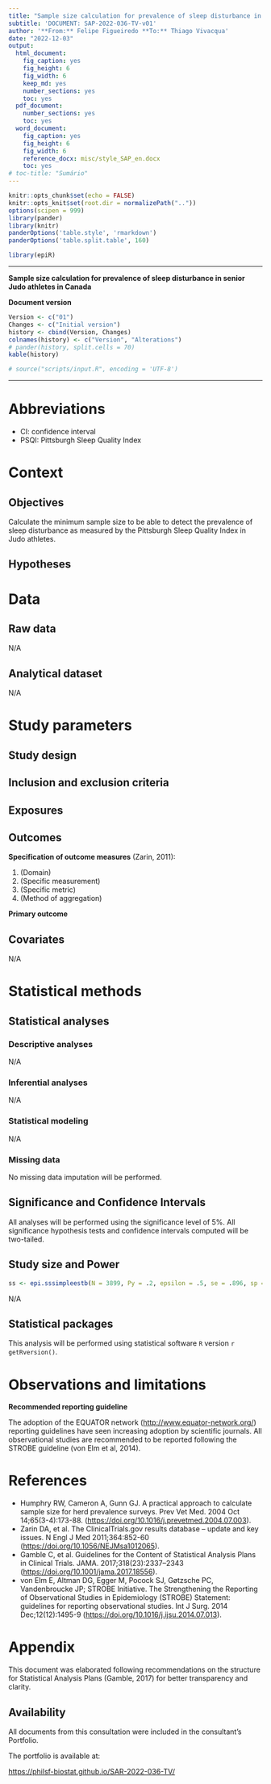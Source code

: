 ```yaml
---
title: "Sample size calculation for prevalence of sleep disturbance in senior Judo athletes in Canada"
subtitle: 'DOCUMENT: SAP-2022-036-TV-v01'
author: '**From:** Felipe Figueiredo **To:** Thiago Vivacqua'
date: "2022-12-03"
output:
  html_document:
    fig_caption: yes
    fig_height: 6
    fig_width: 6
    keep_md: yes
    number_sections: yes
    toc: yes
  pdf_document:
    number_sections: yes
    toc: yes
  word_document:
    fig_caption: yes
    fig_height: 6
    fig_width: 6
    reference_docx: misc/style_SAP_en.docx
    toc: yes
# toc-title: "Sumário"
---
```


```r
knitr::opts_chunk$set(echo = FALSE)
knitr::opts_knit$set(root.dir = normalizePath(".."))
options(scipen = 999)
library(pander)
library(knitr)
panderOptions('table.style', 'rmarkdown')
panderOptions('table.split.table', 160)

library(epiR)

```

---

\newpage

**Sample size calculation for prevalence of sleep disturbance in senior Judo athletes in Canada**

**Document version**

```r
Version <- c("01")
Changes <- c("Initial version")
history <- cbind(Version, Changes)
colnames(history) <- c("Version", "Alterations")
# pander(history, split.cells = 70)
kable(history)
```

```r
# source("scripts/input.R", encoding = 'UTF-8')
```

---

# Abbreviations

- CI: confidence interval
- PSQI: Pittsburgh Sleep Quality Index

# Context

## Objectives

Calculate the minimum sample size to be able to detect the prevalence of sleep disturbance as measured by the Pittsburgh Sleep Quality Index in Judo athletes.

## Hypotheses

# Data

## Raw data

N/A

## Analytical dataset

N/A

# Study parameters

## Study design

## Inclusion and exclusion criteria

## Exposures

## Outcomes

**Specification of outcome measures** (Zarin, 2011):

1. (Domain)
2. (Specific measurement)
3. (Specific metric)
4. (Method of aggregation)

**Primary outcome**

## Covariates

N/A

# Statistical methods

## Statistical analyses

### Descriptive analyses

N/A

### Inferential analyses

N/A

### Statistical modeling

N/A

### Missing data

No missing data imputation will be performed.
<!-- All evaluations will be performed as complete case analyses. -->

## Significance and Confidence Intervals

All analyses will be performed using the significance level of 5%.
All significance hypothesis tests and confidence intervals computed will be
two-tailed.
<!-- left-tailed. -->
<!-- right-tailed. -->

## Study size and Power

```r
ss <- epi.sssimpleestb(N = 3899, Py = .2, epsilon = .5, se = .896, sp = .9)
```

N/A

## Statistical packages

This analysis will be performed using statistical software `R` version `r getRversion()`.

# Observations and limitations

**Recommended reporting guideline**

The adoption of the EQUATOR network (<http://www.equator-network.org/>) reporting guidelines have seen increasing adoption by scientific journals.
All observational studies are recommended to be reported following the STROBE guideline (von Elm et al, 2014).

# References

<!-- - **SAR-2022-036-TV-v01** -- [title] -->
<!-- - Cohen, J. (1988). Statistical power analysis for the behavioral sciences (2nd Ed.). New York: Routledge. -->
- Humphry RW, Cameron A, Gunn GJ. A practical approach to calculate sample size for herd prevalence surveys. Prev Vet Med. 2004 Oct 14;65(3-4):173-88. (<https://doi.org/10.1016/j.prevetmed.2004.07.003>).
- Zarin DA, et al. The ClinicalTrials.gov results database -- update and key issues. N Engl J Med 2011;364:852-60 (<https://doi.org/10.1056/NEJMsa1012065>).
- Gamble C, et al. Guidelines for the Content of Statistical Analysis Plans in Clinical Trials. JAMA. 2017;318(23):2337–2343 (<https://doi.org/10.1001/jama.2017.18556>).
- von Elm E, Altman DG, Egger M, Pocock SJ, Gøtzsche PC, Vandenbroucke JP; STROBE Initiative. The Strengthening the Reporting of Observational Studies in Epidemiology (STROBE) Statement: guidelines for reporting observational studies. Int J Surg. 2014 Dec;12(12):1495-9 (<https://doi.org/10.1016/j.ijsu.2014.07.013>).

# Appendix

This document was elaborated following recommendations on the structure for Statistical Analysis Plans (Gamble, 2017) for better transparency and clarity.

## Availability

All documents from this consultation were included in the consultant's Portfolio.

<!-- The client has requested that this analysis be kept confidential until a future date, determined by the client. -->
<!-- All documents from this consultation are therefore not published online and only the title and year of the analysis will be included in the consultant's Portfolio. -->
<!-- After the agreed date is reached, the documents will be released. -->

<!-- The client has requested that this analysis be kept confidential. -->
<!-- All documents from this consultation are therefore not published online and only the title and year of the analysis will be included in the consultant's Portfolio. -->

The portfolio is available at:

<https://philsf-biostat.github.io/SAR-2022-036-TV/>
